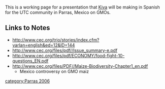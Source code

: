 This is a working page for a presentation that [[user:soysinlimites|Kiva]] will be making in Spanish for the UTC community in Parras, Mexico on GMOs. 

==Links to Notes==
*http://www.cec.org/trio/stories/index.cfm?varlan=english&ed=12&ID=144
*http://www.cec.org/files/pdf//Issue_summary-e.pdf
*http://www.cec.org/files/pdf/ECONOMY/food-fight-10-questions_EN.pdf
*http://www.cec.org/files/PDF//Maize-Biodiversity-Chapter1_en.pdf
**Mexico controversy on GMO maiz 

[[category:Parras 2006]]